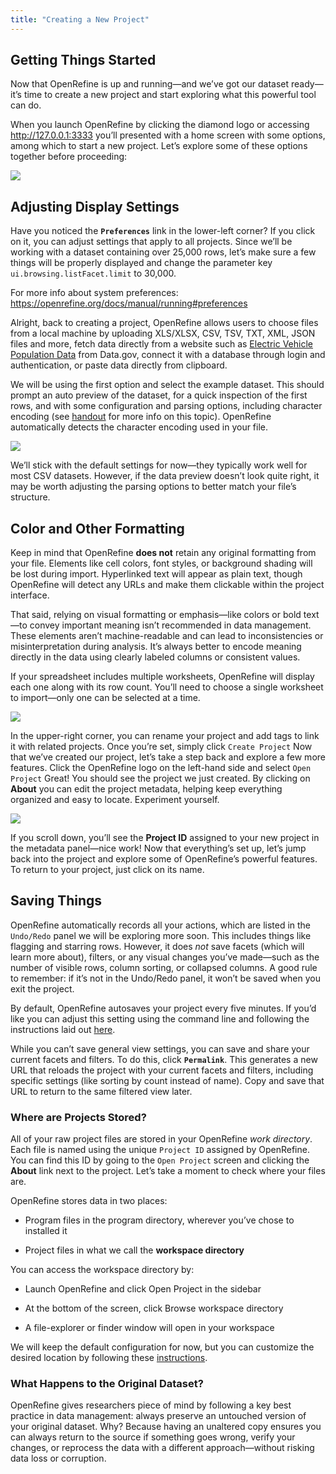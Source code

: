 ```yaml
---
title: "Creating a New Project"
---
```


## Getting Things Started

Now that OpenRefine is up and running—and we’ve got our dataset ready—it’s time to create a new project and start exploring what this powerful tool can do.

When you launch OpenRefine by clicking the diamond logo or accessing [http://127.0.0.1:3333](http://127.0.0.1:3333/) you'll presented with a home screen with some options, among which to start a new project. Let's explore some of these options together before proceeding:

![](images/create-project.png)

::: {.callout-important collapse="true" icon="true"}
## Adjusting Display Settings

Have you noticed the **`Preferences`** link in the lower-left corner? If you click on it, you can adjust settings that apply to all projects. Since we’ll be working with a dataset containing over 25,000 rows, let’s make sure a few things will be properly displayed and change the parameter key `ui.browsing.listFacet.limit` to 30,000.

For more info about system preferences: <https://openrefine.org/docs/manual/running#preferences>
:::

Alright, back to creating a project, OpenRefine allows users to choose files from a local machine by uploading XLS/XLSX, CSV, TSV, TXT, XML, JSON files and more, fetch data directly from a website such as [Electric Vehicle Population Data](https://catalog.data.gov/dataset/electric-vehicle-population-data) from Data.gov, connect it with a database through login and authentication, or paste data directly from clipboard.

We will be using the first option and select the example dataset. This should prompt an auto preview of the dataset, for a quick inspection of the first rows, and with some configuration and parsing options, including character encoding (see [handout](https://perma.cc/Q42N-M5YK) for more info on this topic). OpenRefine automatically detects the character encoding used in your file.

![](images/preview-project-02.png)

We’ll stick with the default settings for now—they typically work well for most CSV datasets. However, if the data preview doesn’t look quite right, it may be worth adjusting the parsing options to better match your file’s structure.

::: {.callout-important collapse="true" icon="true"}
## Color and Other Formatting

Keep in mind that OpenRefine **does not** retain any original formatting from your file. Elements like cell colors, font styles, or background shading will be lost during import. Hyperlinked text will appear as plain text, though OpenRefine will detect any URLs and make them clickable within the project interface.

That said, relying on visual formatting or emphasis—like colors or bold text—to convey important meaning isn’t recommended in data management. These elements aren't machine-readable and can lead to inconsistencies or misinterpretation during analysis. It's always better to encode meaning directly in the data using clearly labeled columns or consistent values.
:::

If your spreadsheet includes multiple worksheets, OpenRefine will display each one along with its row count. You’ll need to choose a single worksheet to import—only one can be selected at a time.

![](images/example-multiple-sheets.png)

In the upper-right corner, you can rename your project and add tags to link it with related projects. Once you're set, simply click `Create Project` Now that we've created our project, let's take a step back and explore a few more features. Click the OpenRefine logo on the left-hand side and select `Open Project` Great! You should see the project we just created. By clicking on **About** you can edit the project metadata, helping keep everything organized and easy to locate. Experiment yourself.

![](images/project-details-01.png)

If you scroll down, you'll see the **Project ID** assigned to your new project in the metadata panel—nice work! Now that everything’s set up, let’s jump back into the project and explore some of OpenRefine’s powerful features. To return to your project, just click on its name.

## Saving Things

OpenRefine automatically records all your actions, which are listed in the `Undo/Redo` panel we will be exploring more soon. This includes things like flagging and starring rows. However, it does *not* save facets (which will learn more about), filters, or any visual changes you’ve made—such as the number of visible rows, column sorting, or collapsed columns. A good rule to remember: if it’s not in the Undo/Redo panel, it won’t be saved when you exit the project.

By default, OpenRefine autosaves your project every five minutes. If you'd like you can adjust this setting using the command line and following the instructions laid out [here](https://openrefine.org/docs/manual/running#jvm-preferences).

While you can't save general view settings, you can save and share your current facets and filters. To do this, click **`Permalink`**. This generates a new URL that reloads the project with your current facets and filters, including specific settings (like sorting by count instead of name). Copy and save that URL to return to the same filtered view later.

### Where are Projects Stored?

All of your raw project files are stored in your OpenRefine *work directory*. Each file is named using the unique `Project ID` assigned by OpenRefine. You can find this ID by going to the `Open Project` screen and clicking the **About** link next to the project. Let's take a moment to check where your files are.

OpenRefine stores data in two places:

-   Program files in the program directory, wherever you’ve chose to installed it

-   Project files in what we call the **workspace directory**

You can access the workspace directory by:

-   Launch OpenRefine and click Open Project in the sidebar

-   At the bottom of the screen, click Browse workspace directory

-   A file-explorer or finder window will open in your workspace

We will keep the default configuration for now, but you can customize the desired location by following these [instructions](https://openrefine.org/docs/manual/installing#set-where-data-is-stored).

### What Happens to the Original Dataset?

OpenRefine gives researchers piece of mind by following a key best practice in data management: always preserve an untouched version of your original dataset. Why? Because having an unaltered copy ensures you can always return to the source if something goes wrong, verify your changes, or reprocess the data with a different approach—without risking data loss or corruption.
